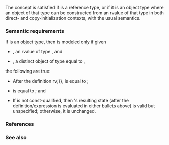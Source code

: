 {{cpp/title|move_constructible}}
{{cpp/concepts/navbar}}
{{ddcl|header=concepts|since=c++20|1=
template&lt; class T &gt;
concept move_constructible = std::constructible_from&lt;T, T&gt; &amp;&amp; std::convertible_to&lt;T, T&gt;;
}}

The concept {{tt|move_constructible}} is satisfied if {{tt|T}} is a reference type, or if it is an object type where an object of that type can be constructed from an rvalue of that type in both direct- and copy-initialization contexts, with the usual semantics.

===Semantic requirements===
If {{tt|T}} is an object type, then {{tt|move_constructible&lt;T&gt;}} is modeled only if given
* {{tt|rv}}, an rvalue of type {{tt|T}}, and
* {{tt|u2}}, a distinct object of type {{tt|T}} equal to {{tt|rv}},
the following are true:
* After the definition {{c|T u {{=}} rv;}}, {{tt|u}} is equal to {{tt|u2}};
* {{tt|T(rv)}} is equal to {{tt|u2}}; and
* If {{tt|T}} is not const-qualified, then {{tt|rv}}'s resulting state (after the definition/expression is evaluated in either bullets above) is valid but unspecified; otherwise, it is unchanged.

===References===
{{ref std c++23}}
{{ref std|section=18.4.13|title=Concept {{tt|move_constructible}}|id=concept.moveconstructible}}
{{ref std end}}
{{ref std c++20}}
{{ref std|section=18.4.13|title=Concept {{tt|move_constructible}}|id=concept.moveconstructible}}
{{ref std end}}

===See also===
{{dsc begin}}
{{dsc inc|cpp/types/dsc is_move_constructible}}
{{dsc end}}

{{langlinks|es|ja|ru|zh}}